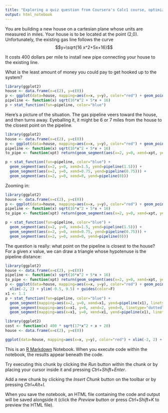 ```yaml
---
title: "Exploring a quiz question from Coursera's Calc1 course, optimization chapter"
output: html_notebook
---
```


You are building a new house on a cartesian plane whose units are measured in miles. Your house is to be located at the point (2,0). Unfortunately, the existing gas line follows the curve $$y=\sqrt{16 x^2+5x+16}$$

It costs 400 dollars per mile to install new pipe connecting your house to the existing line.

What is the least amount of money you could pay to get hooked up to the system?

```r
library(ggplot2)
house <- data.frame(x=c(2), y=c(0))
p <- ggplot(data=house, mapping=aes(x=x, y=y), color="red") + geom_point(aes(col="red")) + xlim(-5, 5) + ylim(-0.5, 21) + guides(color=F) + coord_fixed()
pipeline <- function(x) sqrt(16*x^2 + 5*x + 16)
p + stat_function(fun=pipeline, color="blue")

```
Here's a picture of the situation. The gas pipeline veers toward the house, and then turns away. Eyeballing it, it might be 6 or 7 miles from the house to the closest point on the pipeline.




```r
library(ggplot2)
house <- data.frame(x=c(2), y=c(0))
p <- ggplot(data=house, mapping=aes(x=x, y=y), color="red") + geom_point(aes(col="red")) + xlim(-5, 5) + ylim(-0.5, 21) + guides(color=F) + coord_fixed()
pipeline <- function(x) sqrt(16*x^2 + 5*x + 16)
to_pipe <- function(xpt) return(geom_segment(aes(x=2, y=0, xend=xpt, yend=pipeline(xpt))))

p + stat_function(fun=pipeline, color="blue") +
  geom_segment(aes(x=2, y=0, xend=1.5, yend=pipeline(1.5))) +
  geom_segment(aes(x=2, y=0, xend=0.75, yend=pipeline(0.75))) +
  geom_segment(aes(x=2, y=0, xend=0, yend=pipeline(0)))
```
Zooming in:

```r
library(ggplot2)
house <- data.frame(x=c(2), y=c(0))
p <- ggplot(data=house, mapping=aes(x=x, y=y), color="red") + geom_point(aes(col="red")) + xlim(-2, 2) + ylim(-0.2, 42/5) + guides(color=F) + coord_fixed()
pipeline <- function(x) sqrt(16*x^2 + 5*x + 16)
to_pipe <- function(xpt) return(geom_segment(aes(x=2, y=0, xend=xpt, yend=pipeline(xpt))))

p + stat_function(fun=pipeline, color="blue") +
  geom_segment(aes(x=2, y=0, xend=1.5, yend=pipeline(1.5))) +
  geom_segment(aes(x=2, y=0, xend=0.75, yend=pipeline(0.75))) +
  geom_segment(aes(x=2, y=0, xend=0, yend=pipeline(0)))
```

The question is really: what point on the pipeline is closest to the house? For a given $x$ value, we can draw a triangle whose hypotenuse is the pipeline distance:

```r
library(ggplot2)
house <- data.frame(x=c(2), y=c(0))
pipeline <- function(x) sqrt(16*x^2 + 5*x + 16)
to_pipe <- function(xpt) return(geom_segment(aes(x=2, y=0, xend=xpt, yend=pipeline(xpt))))
p <- ggplot(data=house, mapping=aes(x=x, y=y), color="red") + geom_point(aes(col="red")) +
  xlim(-2, 2) + ylim(-0.5, 9.5) + guides(color=F)
x1 <- 1.1
p + stat_function(fun=pipeline, color="blue") +
  geom_segment(mapping=aes(x=2, y=0, xend=x1, yend=pipeline(x1), linetype="solid")) +
  geom_segment(mapping=aes(x=x1, y=0, xend=2, yend=0, linetype="dotted")) +
  geom_segment(mapping=aes(x=x1, y=0, xend=x1, yend=pipeline(x1), linetype="solid"))
```

```r
library(ggplot2)
cost <- function(x) 400 * sqrt(17*x^2 + x + 20)
house <- data.frame(x=c(2), y=c(0))

ggplot(data=house, mapping=aes(x=x, y=y), color="red") + xlim(-2, 2) + ylim(-1000, 5000) + stat_function(fun=cost, color="black")
```

This is an [R Markdown](http://rmarkdown.rstudio.com) Notebook. When you execute code within the notebook, the results appear beneath the code. 

Try executing this chunk by clicking the *Run* button within the chunk or by placing your cursor inside it and pressing *Ctrl+Shift+Enter*. 

Add a new chunk by clicking the *Insert Chunk* button on the toolbar or by pressing *Ctrl+Alt+I*.

When you save the notebook, an HTML file containing the code and output will be saved alongside it (click the *Preview* button or press *Ctrl+Shift+K* to preview the HTML file).
